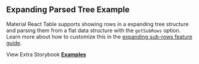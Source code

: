 
<Head>
  <title>
    {'Expanding Parsed Tree Example - Material React Table V2 Docs'}
  </title>
  <meta
    name="description"
    content="A Material React Table example demonstrating expandable sub-rows in a tree structure parsed from a flat list of data"
  />
  <meta
    property="og:title"
    content="Aggregation and Grouping Material React Table Example"
  />
  <meta
    property="og:description"
    content="A Material React Table example demonstrating expandable sub-rows in a tree structure parsed from a flat list of data"
  />
</Head>

## Expanding Parsed Tree Example

Material React Table supports showing rows in a expanding tree structure and parsing them from a flat data structure with the `getSubRows` option. Learn more about how to customize this in the [expanding sub-rows feature guide](/docs/features/expanding-sub-rows).

<Examples isPage />

View Extra Storybook **[Examples](https://www.material-react-table.dev/?path=/story/features-aggregation-examples)**
